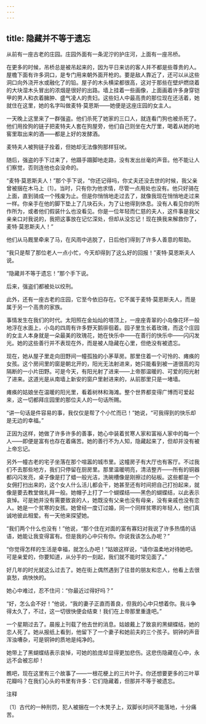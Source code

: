 ```yaml
---
---
---
```

title: 隐藏并不等于遗忘
---



从前有一座古老的庄园。庄园外面有一条泥泞的护庄河，上面有一座吊桥。

在更多的时候，吊桥总是被吊起来的，因为平日来访的客人并不都是些尊贵的人。屋檐下面有许多洞口，是专门用来朝外面开枪的。要是敌人靠近了，还可以从这些洞口向外浇开水或融化了的铅。屋子的木头横梁都很高，这对于那些在壁炉燃烧着的大块湿木头冒出的浓烟是很好的出路。墙上挂着一些画像，上面画着许多身穿铠甲的男人和衣着臃肿、盛气凌人的贵妇。这些妇人中最高贵的那位现在还活着，她就住在这里，她的名字叫做麦特·莫恩斯——她便是这座庄园的女主人。

一天晚上这里来了一群强盗。他们杀死了她家的三口人，就连看门狗也被杀死了。他们用拴狗的链子把麦特夫人套在狗屋旁，他们自己则坐在大厅里，喝着从她的地窖里取出来的酒——都是上好的发酵酒。

麦特夫人被狗链子拴着，但她却无法像狗那样狂吠。

随后，强盗的手下过来了，他蹑手蹑脚地走路，没有发出丝毫的声音。他不能让人们察觉，否则连他也会没命的。

“麦特·莫恩斯夫人！”那个手下说，“你还记得吗，你丈夫还没去世的时候，我父亲曾被捆在木马上〔1〕。当时，只有你为他求情，尽管一点用处也没有。他只好骑在上面，直到骑成一个残废为止。但是你悄悄地走过去了，就像我现在悄悄地走过来一样。你亲手在他的脚下垫上了几块石头，为了让他得到休息。没有人看见你的所作所为，或者他们假装什么也没看见。你是一位年轻而仁慈的夫人，这件事是我父亲亲口对我说的，我把这事放在记忆深处，但却从没忘记！现在换我来解救你了，麦特·莫恩斯夫人！”

他们从马厩里牵来了马，在风雨中逃脱了，日后他们得到了许多人善意的帮助。

“我只是帮了那位老人一点小忙，今天却得到了这么好的回报！”麦特·莫恩斯夫人说。

“隐藏并不等于遗忘！”那个手下说。

后来，强盗们都被处以绞刑。





此外，还有一座古老的庄园，它至今依旧存在。它不属于麦特·莫恩斯夫人，而是属于另一个高贵的家族。

事情发生在我们的时代。太阳照在金灿灿的塔顶上，一座座青翠的小岛像花环一般地浮在水面上，小岛的四周有许多野天鹅徘徊着。园子里生长着玫瑰，而这个庄园的女主人本身就是一朵最美的玫瑰花，她在快乐中——在善行的快乐中——闪闪发光。她的这些善行并不表现在外，而是被人隐藏在心里，但绝没有被遗忘。

现在，她从屋子里走向田野间一幢孤独的小茅草房。那里住着一个可怜的、瘫痪的女孩。这个房间里的窗是朝北开的，阳光无法射进来，她只能看到被一道很高的沟隔断的一小片田野。可是今天，有阳光射了进来——上帝那温暖的、可爱的阳光射了进来。这道光是从南墙上新安的窗户里射进来的，从前那里只是一堵墙。

瘫痪的姑娘坐在温暖的阳光里，看着树林和海滩。整个世界都变得广博而可爱起来，这一切都拜庄园里的那位夫人的一句话所赐。

“讲一句话是件容易的事，我仅仅是帮了个小忙而已！”她说，“可我得到的快乐却是无边的幸福。”

正因为这样，她做了许多许多的善事，她心中装着贫寒人家和富裕人家中的每一个人——即便是富有也存在着痛苦。她的善行不为人知，隐藏起来了，但却并没有被上帝忘记。





另外一幢古老的宅子坐落在那个喧嚣的城市里。这幢房子有大厅也有客厅。不过我们不去那些地方，我们只停留在厨房里。那里温暖明亮，清洁整齐——所有的铜器都闪闪发亮，桌子像是打了蜡一般光洁，洗碗槽像是刚擦过的砧板。这些都是一个女佣打扫出来的，这个女人什么活儿都会干，她甚至还有时间把自己打扮起来，就像是要去教堂做礼拜一般。她帽子上打了一个蝴蝶结——黑色的蝴蝶结，以此表示哀悼。可是她并没有需要致哀的人，她既没有父亲也没有母亲，没有亲戚也没有恋人。她是一个贫寒的女孩。她曾经一度订过婚，同一个同样贫寒的年轻人，他们真诚地彼此相爱。有一天他来探望她。

“我们两个什么也没有！”他说，“那个住在对面的富有寡妇对我说了许多热情的话语，她能让我变得富有。但是我的心中只有你。你说我该怎么办呢？”

“你觉得怎样的生活是幸福，就怎么办吧！”姑娘这样说，“请你温柔地对待她吧。可是亲爱的，你要知道，从分手的一刻起，我们就不能时常见面了。”

好几年的时光就这么过去了。她在街上偶然遇到了往昔的朋友和恋人，他看上去很哀愁，病怏怏的。

她心中难过，忍不住问：“你最近过得好吗？”

“好，怎么会不好！”他说，“我的妻子正直而善良，但我的心中只想着你。我斗争得太久了，不过，这一切很快便会结束！我们在上帝那里重逢吧。”

一个星期过去了。晨报上刊载了他去世的消息。姑娘戴上了致哀的黑蝴蝶结，她的恋人死了。她从报纸上看到，他留下了一个妻子和她前夫的三个孩子。铜钟的声音浑浊嘈杂，可是铜钟的质地是纯净的。

她带上了黑蝴蝶结表示哀悼，可她的脸庞却显得更加悲伤。这悲伤隐藏在心中，永远不会被忘却！





瞧吧，现在这里有三个故事了——一根花梗上的三片叶子。你还想要更多的三叶草花瓣吗？在我们心头的书里有许多：它们隐藏着，但那并不等于被遗忘。

注释

〔1〕古代的一种刑罚，犯人被捆在一个木凳子上，双脚长时间不能落地，十分痛苦。